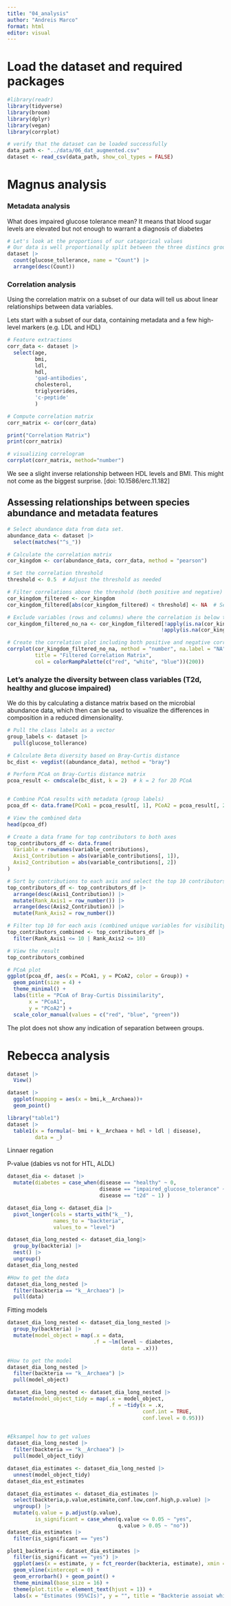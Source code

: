 ```yaml
---
title: "04_analysis"
author: "Andreis Marco"
format: html
editor: visual
---
```


# Load the dataset and required packages

```r
#library(readr)
library(tidyverse)
library(broom)
library(dplyr)
library(vegan)
library(corrplot)
```

```r
# verify that the dataset can be loaded successfully
data_path <- "../data/06_dat_augmented.csv"
dataset <- read_csv(data_path, show_col_types = FALSE)
```

# Magnus analysis

### Metadata analysis

What does impaired glucose tolerance mean? It means that blood sugar levels are elevated but not enough to warrant a diagnosis of diabetes

```r
# Let's look at the proportions of our catagorical values
# Our data is well proportionally split between the three distincs groups of "disease"
dataset |> 
  count(glucose_tollerance, name = "Count") |> 
  arrange(desc(Count))

```

### Correlation analysis

Using the correlation matrix on a subset of our data will tell us about linear relationships between data variables.

Lets start with a subset of our data, containing metadata and a few high-level markers (e.g. LDL and HDL)

```r

# Feature extractions
corr_data <- dataset |> 
  select(age,
         bmi,
         ldl,
         hdl,
         'gad-antibodies',
         cholesterol,
         triglycerides,
         'c-peptide'
         )

# Compute correlation matrix 
corr_matrix <- cor(corr_data)

print("Correlation Matrix")
print(corr_matrix)

# visualizing correlogram
corrplot(corr_matrix, method="number")

```

We see a slight inverse relationship between HDL levels and BMI. This might not come as the biggest surprise. \[doi: 10.1586/erc.11.182\]

## Assessing relationships between species abundance and metadata features

```r
# Select abundance data from data set. 
abundance_data <- dataset |>
  select(matches("^s_"))

```

```r
# Calculate the correlation matrix
cor_kingdom <- cor(abundance_data, corr_data, method = "pearson")

# Set the correlation threshold
threshold <- 0.5  # Adjust the threshold as needed

# Filter correlations above the threshold (both positive and negative)
cor_kingdom_filtered <- cor_kingdom
cor_kingdom_filtered[abs(cor_kingdom_filtered) < threshold] <- NA  # Set correlations below threshold to NA

# Exclude variables (rows and columns) where the correlation is below the threshold
cor_kingdom_filtered_no_na <- cor_kingdom_filtered[!apply(is.na(cor_kingdom_filtered), 1, all), 
                                                  !apply(is.na(cor_kingdom_filtered), 2, all)]

# Create the correlation plot including both positive and negative correlations
corrplot(cor_kingdom_filtered_no_na, method = "number", na.label = "NA", 
         title = "Filtered Correlation Matrix", 
         col = colorRampPalette(c("red", "white", "blue"))(200))

```

### Let's analyze the diversity between class variables (T2d, healthy and glucose impaired)

We do this by calculating a distance matrix based on the microbial abundance data, which then can be used to visualize the differences in composition in a reduced dimensionality.

```r

# Pull the class labels as a vector 
group_labels <- dataset |> 
  pull(glucose_tollerance)

# Calculate Beta diversity based on Bray-Curtis distance
bc_dist <- vegdist((abundance_data), method = "bray")

# Perform PCoA on Bray-Curtis distance matrix
pcoa_result <- cmdscale(bc_dist, k = 2)  # k = 2 for 2D PCoA


# Combine PCoA results with metadata (group labels)
pcoa_df <- data.frame(PCoA1 = pcoa_result[, 1], PCoA2 = pcoa_result[, 2], Group = group_labels)

# View the combined data
head(pcoa_df)

# Create a data frame for top contributors to both axes
top_contributors_df <- data.frame(
  Variable = rownames(variable_contributions),
  Axis1_Contribution = abs(variable_contributions[, 1]),
  Axis2_Contribution = abs(variable_contributions[, 2])
)

# Sort by contributions to each axis and select the top 10 contributors for both
top_contributors_df <- top_contributors_df |>
  arrange(desc(Axis1_Contribution)) |>
  mutate(Rank_Axis1 = row_number()) |>
  arrange(desc(Axis2_Contribution)) |>
  mutate(Rank_Axis2 = row_number())

# Filter top 10 for each axis (combined unique variables for visibility)
top_contributors_combined <- top_contributors_df |>
  filter(Rank_Axis1 <= 10 | Rank_Axis2 <= 10)

# View the result
top_contributors_combined

```

```r
# PCoA plot
ggplot(pcoa_df, aes(x = PCoA1, y = PCoA2, color = Group)) +
  geom_point(size = 4) +
  theme_minimal() +
  labs(title = "PCoA of Bray-Curtis Dissimilarity",
       x = "PCoA1", 
       y = "PCoA2") +
  scale_color_manual(values = c("red", "blue", "green"))
```

The plot does not show any indication of separation between groups.

# Rebecca analysis

```r
dataset |> 
  View()
```

```r
dataset |> 
  ggplot(mapping = aes(x = bmi,k__Archaea))+
  geom_point()
```

```r
library("table1")
dataset |> 
  table1(x = formula(~ bmi + k__Archaea + hdl + ldl | disease),
         data = _)
```

Linnaer regation

P-value (dabies vs not for HTL, ALDL)

```r
dataset_dia <- dataset |> 
  mutate(diabetes = case_when(disease == "healthy" ~ 0,
                              disease == "impaired_glucose_tolerance" ~ 1,
                              disease == "t2d" ~ 1) )
```

```r
dataset_dia_long <- dataset_dia |> 
  pivot_longer(cols = starts_with("k__"),
               names_to = "backteria",
               values_to = "level")
```

```r
dataset_dia_long_nested <- dataset_dia_long|> 
  group_by(backteria) |> 
  nest() |> 
  ungroup()
dataset_dia_long_nested
```

```r
#How to get the data
dataset_dia_long_nested |> 
  filter(backteria == "k__Archaea") |> 
  pull(data)
```

Fitting models

```r
dataset_dia_long_nested <- dataset_dia_long_nested |> 
  group_by(backteria) |> 
  mutate(model_object = map(.x = data,
                            .f = ~lm(level ~ diabetes,
                                     data = .x)))
```

```r
#How to get the model
dataset_dia_long_nested |> 
  filter(backteria == "k__Archaea") |> 
  pull(model_object)
```

```r
dataset_dia_long_nested <- dataset_dia_long_nested |> 
  mutate(model_object_tidy = map(.x = model_object,
                                 .f = ~tidy(x = .x,
                                            conf.int = TRUE,
                                            conf.level = 0.95)))
  
```

```r
#Eksampel how to get values
dataset_dia_long_nested |> 
  filter(backteria == "k__Archaea") |> 
  pull(model_object_tidy)
```

```r
dataset_dia_estimates <- dataset_dia_long_nested |> 
  unnest(model_object_tidy)
dataset_dia_est_estimates
```

```r
dataset_dia_estimates <- dataset_dia_estimates |> 
  select(backteria,p.value,estimate,conf.low,conf.high,p.value) |> 
  ungroup() |> 
  mutate(q.value = p.adjust(p.value),
         is_significant = case_when(q.value <= 0.05 ~ "yes",
                                    q.value > 0.05 ~ "no"))
dataset_dia_estimates |> 
  filter(is_significant == "yes")
```

```r
plot1_backteria <- dataset_dia_estimates |> 
  filter(is_significant == "yes") |> 
  ggplot(aes(x = estimate, y = fct_reorder(backteria, estimate), xmin = conf.low, xmax = conf.high)) +
  geom_vline(xintercept = 0) +
  geom_errorbarh() + geom_point() +
  theme_minimal(base_size = 16) +
  theme(plot.title = element_text(hjust = 1)) +
  labs(x = "Estimates (95%CIs)", y = "", title = "Backterie assoiat whit TC2", caption = "data bla") plot1_backteria
```
